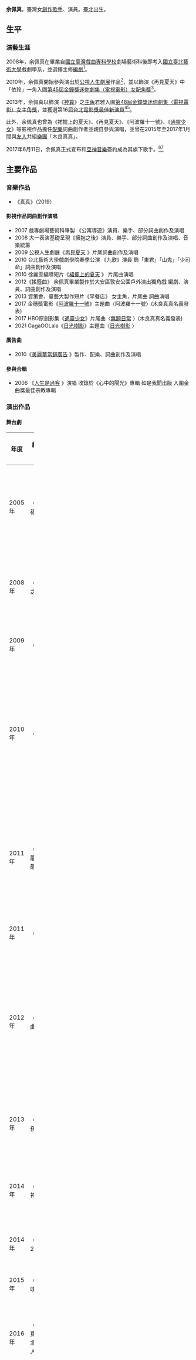 {{藝人
|姓名      = 余佩真
|類型      = 女演員
|圖片      = 
|圖片尺寸  = 
|圖片簡介  = 
|羅馬拼音  = Yu Pei-Jen
|英文名    = 
|暱稱 =JenJen 
|其他藝名 = 
|國籍 = {{ROC}}
|籍貫 = 
|出生日期 = 
|出生地點 = {{TWN}}[[臺北|臺北]]
|配偶 = {{marriage|楊以瑄|2019-09-26}}
|職業     = [[演員|演員]]、[[唱作人|唱作人]]
|語言     = [[中華民國國語|中華民國國語]]、[[臺灣閩南語|臺灣閩南語]]
|education = 
* [[國立臺北藝術大學|國立臺北藝術大學]]戲劇學系 
* [[國立臺灣戲曲專科學校|國立臺灣戲曲專科學校]]劇場藝術科 
|活躍年代 = 2010年至今
|經紀公司 =
|網站     = 
|imdb     = 5876893
| goldenmelodyawards = {{獎項|[[最佳作曲人獎_(金曲獎)|最佳作曲人獎]]|2020年|〈昏你〉}}
| awards ={{awards|award=[[台北電影獎最佳新演員|最佳新演員]]–[[台北電影節|台北電影節]] |year=2014年|title=《神算》|role=謝君雅}}
}}
'''余佩真'''，臺灣女[[創作歌手|創作歌手]]、演員。[[臺北|臺北]]出生。

== 生平 ==

=== 演藝生涯 ===
2008年，余佩真在畢業自[[國立臺灣戲曲專科學校|國立臺灣戲曲專科學校]]劇場藝術科後即考入[[國立臺北藝術大學|國立臺北藝術大學]]戲劇學系，並選擇主修[[編劇|編劇]]<ref>{{Cite web|url=http://artnews.artlib.net.tw/228/1805/%E4%B8%80%E6%9C%B5%E8%8A%B1%E6%98%AF%E7%82%BA%E4%BA%86%E7%B6%BB%E6%94%BE%E8%80%8C%E7%94%9F%E2%80%94%E5%B0%88%E8%A8%AA%E6%BC%94%E5%93%A1%E4%BD%99%E4%BD%A9%E7%9C%9F.html|title=一朵花是為了綻放而生：專訪演員　余佩真|accessdate=2017-03-09|author=郝妮爾|date=2016-11-16|publisher=[[全球華人藝術網|全球華人藝術網]]|archiveurl=https://archive.is/20170309172737/http://artnews.artlib.net.tw/228/1805/%E4%B8%80%E6%9C%B5%E8%8A%B1%E6%98%AF%E7%82%BA%E4%BA%86%E7%B6%BB%E6%94%BE%E8%80%8C%E7%94%9F%E2%80%94%E5%B0%88%E8%A8%AA%E6%BC%94%E5%93%A1%E4%BD%99%E4%BD%A9%E7%9C%9F.html|archivedate=2017-03-09|deadurl=no}}</ref>。

2010年，余佩真開始參與演出於[[公視|公視]][[人生劇展|人生劇展]]作品<ref>{{Cite web|url=http://www.cna.com.tw/news/amov/201407190292-1.aspx|title=神算余佩真 獲北影新演員獎|accessdate=2017-03-09|author=鄭景雯|date=2014-11-15|publisher=[[中央社|中央社]]|archiveurl=https://web.archive.org/web/20141115082339/http://www.cna.com.tw/news/amov/201407190292-1.aspx|archivedate=2014-11-15|deadurl=no}}</ref>，並以飾演《再見夏天》中「依玲」一角入圍[[第45屆金鐘獎#女配角獎|第45屆金鐘獎迷你劇集（電視電影）女配角獎]]<ref name="ttv">{{Cite web|url=http://www.ttv.com.tw/drama10/goldenbell/tv.asp|title=第45屆金鐘獎|accessdate=2017-03-09|work=www.ttv.com.tw|archive-date=2020-05-26|archive-url=https://web.archive.org/web/20200526085230/https://www.ttv.com.tw/drama10/goldenbell/tv.asp|dead-url=no}}</ref>。

2013年，余佩真以飾演《[[神算_(2013年)|神算]]》之[[主角|主角]]君雅入圍[[第48屆金鐘獎#迷你劇集／電視電影女主角獎|第48屆金鐘獎迷你劇集（電視電影）女主角獎]]，並獲選第16屆[[台北電影獎最佳新演員|台北電影獎最佳新演員]]<ref name=":0">{{Cite web|url=http://ent.ltn.com.tw/news/breakingnews/1059392|title=北影新演員獎《神算》余佩真拿下|accessdate=2017-03-09|author=|date=|last=自由娛樂|work=ent.ltn.com.tw|publisher=|archive-date=2019-05-15|archive-url=https://web.archive.org/web/20190515233302/https://ent.ltn.com.tw/news/breakingnews/1059392|dead-url=no}}</ref><ref name=":1">{{Citation|last=Nagootv那傳媒|title=20140719《第十六屆 台北電影獎頒獎典禮》新聞中心part4 最佳新演員 余佩真 神算|date=2014-07-20|url=https://www.youtube.com/watch?v=bu-_RYD6ydw|accessdate=2017-03-09|archive-date=2017-05-26|archive-url=https://web.archive.org/web/20170526025102/https://www.youtube.com/watch?v=bu-_RYD6ydw|dead-url=no}}</ref>。

此外，余佩真也曾為《裙擺上的夏天》、《再見夏天》、《阿波羅十一號》、《[[通靈少女_(電視劇)|通靈少女]]》等影視作品擔任[[配乐|配樂]]詞曲創作者並親自參與演唱，並曾在2015年至2017年1月間與[[友人|友人]]共組[[流行音乐|樂團]]「木良真真」。

2017年6月11日，余佩真正式宣布和[[亞神音樂|亞神音樂]]簽約成為其旗下歌手。<ref>{{Cite web|url=http://ent.ltn.com.tw/news/breakingnews/2100553|title=《通靈少女》前身女主角 濕身簽約當金曲歌后師妹 - 自由娛樂|accessdate=2017-08-06|last=自由娛樂|work=ent.ltn.com.tw|archive-date=2019-05-15|archive-url=https://web.archive.org/web/20190515094806/https://ent.ltn.com.tw/news/breakingnews/2100553|dead-url=no}}</ref><ref>{{Cite web|url=http://www.playmusic.tw/column_info.php?id=8989&type=news|title=熱門戲劇《通靈少女》主題曲演唱者  新銳創作才女余佩真原來是《通靈少女》前身《神算》女主角|accessdate=2017-08-06|author=|date=|work=Play Music|publisher=PlayMusic音樂網|archive-date=2017-08-06|archive-url=https://web.archive.org/web/20170806230519/http://www.playmusic.tw/column_info.php?id=8989&type=news|dead-url=no}}</ref>

== 主要作品 ==

=== 音樂作品 ===
* 《真真》（2019） 

==== 影視作品詞曲創作演唱 ====
* 2007 戲專劇場藝術科畢製 《公寓導遊》演員、樂手、部分詞曲創作及演唱
* 2008 大一表演基礎呈現《擁抱之後》演員、樂手、部分詞曲創作及演唱、音樂統籌
* 2009 公視人生劇展《[https://www.youtube.com/watch?v=DxGDfsF79eA 再見夏天] {{Wayback|url=https://www.youtube.com/watch?v=DxGDfsF79eA |date=20170811062502 }}》片尾詞曲創作及演唱
* 2010 台北藝術大學戲劇學院春季公演 《九歌》演員 飾「東君」「山鬼」「少司命」詞曲創作及演唱 
* 2010 徐麗雯編導短片《[https://www.youtube.com/watch?v=sSJCWUHVYi0&feature=youtu.be&t=38m40s 裙擺上的夏天] {{Wayback|url=https://www.youtube.com/watch?v=sSJCWUHVYi0&feature=youtu.be&t=38m40s |date=20170818101104 }}》 片尾曲演唱 
* 2012《搖籃曲》 余佩真畢業製作於大安區敦安公園戶外演出獨角戲 編劇、演員、詞曲創作及演唱
* 2013 資策會、臺藝大製作短片《早餐店》 女主角，片尾曲 詞曲演唱
* 2017 金穗獎電影《[[阿波羅十一號|阿波羅十一號]]》主題曲〈阿波羅十一號〉(木良真真名義發表)
* 2017 HBO原創影集《[[通靈少女_(電視劇)|通靈少女]]》片尾曲〈[https://www.youtube.com/watch?v=EN_h0tRPNQ0 無題日常] {{Wayback|url=https://www.youtube.com/watch?v=EN_h0tRPNQ0 |date=20170811070948 }}〉(木良真真名義發表)
* 2021 GagaOOLala《[[日光樹影|日光樹影]]》主題曲〈[https://www.youtube.com/watch?v=bezV-3n4y8A 日光樹影] {{Wayback|url=https://www.youtube.com/watch?v=bezV-3n4y8A |date=20211223112712 }}〉

==== 廣告曲 ====
* 2010《[https://www.youtube.com/watch?v=tMobpEnx7yQ&feature=youtu.be&t=40s 美麗華當鋪廣告] {{Wayback|url=https://www.youtube.com/watch?v=tMobpEnx7yQ&feature=youtu.be&t=40s |date=20170818114712 }}》製作、配樂、詞曲創作及演唱 
==== 參與合輯 ====
* 2006 《[https://www.youtube.com/watch?v=CkkDKQ2ImQA 人生是過客] {{Wayback|url=https://www.youtube.com/watch?v=CkkDKQ2ImQA |date=20200908000558 }}》演唱 收錄於《心中的陽光》專輯 如是我聞出版 入圍金曲獎最佳宗教專輯

=== 演出作品 ===
==== 舞台劇 ====
{|class="wikitable" width="100%"
|-
!width="5%"|年度||width="25%"|戲劇名稱||width="10%"|角色||width="20%"|劇團||width="40%"|主要合作夥伴
|-
|2005年||《王德福升官》||裝置演員||[[百樂門劇團|百樂門大戲班劇團]]||編劇導演:[[張吉米|張吉米]]
|-
|2008年||《擁抱之後》||||||大一表演基礎呈現演員、樂手、部分詞曲創作及演唱、音樂統籌
|-
|2009年||《漸慢》||無角色名||[[風格涉|風格涉]]||編劇導演:[[李銘宸|李銘宸]]
|-
|2010年||《九歌》||「東君」「山鬼」「少司命」||台北藝術大學戲劇學院春季公演||
|-
|2011年||《李小龍的阿砸一聲》||女孩||[[莎士比亞的妹妹們的劇團|莎士比亞的妹妹們的劇團]]||編劇導演:[[王嘉明_(台灣)|王嘉明]]
|-
|2011年||《堃》||無角色名||[[風格涉|風格涉]]||編劇導演:[[李銘宸|李銘宸]]
|-
|2012年||《搖籃曲》||||大安區敦安公園戶外演出獨角戲||編劇、演員、詞曲創作及演唱
|-
|2013年||《活小孩》||女孩||[[黑眼睛跨劇團|黑眼睛跨劇團]]||編劇導演:[[簡莉穎|簡莉穎]]、[[黃郁晴|黃郁晴]]
|-
|2014年||《女武神》||女武神之一||[[黑眼睛跨劇團|黑眼睛跨劇團]]||導演:[[鴻鴻|鴻鴻]]
|-
|2014年||《戀曲2010》||無角色名||[[風格涉|風格涉]]||編劇導演:[[李銘宸|李銘宸]]
|-
|2015年||《愛滋味》||女兒||[[創作社|創作社]]||編劇：[[詹傑|詹傑]]、導演:[[楊景翔|楊景翔]]
|-
|2016年||《我是東西南北香蕉人》||記者、女孩||[[黑眼睛跨劇團|黑眼睛跨劇團]]||編劇導演[[鴻鴻|鴻鴻]]
|-
|2016年||《曾經未曾》||無角色名||明日和合製作所||導演：[[洪千涵|洪千涵]] 、編劇：馮琪鈞暨集體創作(2015年 烏鎮戲劇節「青年競演」首獎作品；
2016年 關渡藝術節；
2017年 獲選文化部2017英國愛丁堡藝穗節台灣季 Edinburgh Fringe TAIWAN SEASON) 
|-
|2016年||《暴雨將至》||小婷(孫女)||[[動見体|動見体]]||編劇：[[詹傑|詹傑]]、導演:[[符宏征|符宏征]]
|-
|2016年||《千圈之旅》(加演版)||無角色名||[[河床劇團|河床劇團]]||編劇導演:[[郭文泰|郭文泰]]
|-
|2017年||《叛徒馬密可能的回憶錄》||均凡(侄女)||[[四把椅子劇團|四把椅子劇團]]||編劇：[[簡莉穎|簡莉穎]]、導演:[[許哲彬|許哲彬]]
|-
|2018年||《親愛的人生》||數個角色||[[莎士比亞的妹妹們的劇團|莎士比亞的妹妹們的劇團]]||編劇：[[王嘉明|王嘉明]]、導演:[[王嘉明|王嘉明]]
|-
|2020年||《解憂雜貨店》||||[[果陀劇場|果陀劇場]]||導演:王慕天
|}

==== 電視電影 ====
{|class="wikitable" width="100%"
|-
!width="7%"|年度||width="25%"|戲劇名稱||width="10%"|角色名||width="20%"|導演||width="40%"|備註說明
|-
|2010年||[[公視|公視]]人生劇展《[[再見夏天|再見夏天]]》||依玲||[[林英作|林英作]]||入圍[[第45屆金鐘獎#女配角獎|第45屆金鐘獎迷你劇集（電視電影）女配角獎]]，並擔任片尾創作及演唱
|-
|2010年||[[公視|公視]]客家電影院《[[裙擺上的夏天|裙擺上的夏天]]》||葉玲||[[徐麗雯|徐麗雯]]||並擔任片尾曲演唱 
|-
|2013年||[[公視|公視]]學生劇展《[[神算_(2013年)|神算]]》||謝君雅||[[陳和榆|陳和榆]]<ref>{{Cite web|url=http://web.pts.org.tw/php/mealc/innovation_stories/index.php?XPAGE=VIEW&XMAENO=2332|title=公視學生劇展|accessdate=2017-03-09|author=|date=|work=web.pts.org.tw|publisher=[[公共電視台|公共電視台]]|archive-date=2017-04-19|archive-url=https://web.archive.org/web/20170419102430/http://web.pts.org.tw/php/mealc/innovation_stories/index.php?XPAGE=VIEW&XMAENO=2332|dead-url=no}}</ref>||入圍[[第48屆金鐘獎#迷你劇集／電視電影女主角獎|第48屆金鐘獎迷你劇集（電視電影）女主角獎]]
[[2014年台北電影節|2014年台北電影節]][[台北電影獎最佳新演員|最佳新人獎]]<ref name="chinatimes">{{Cite web|url=http://ent.chinatimes.com/special/2013goldenbell/winnerlist.htm|title=娛樂頻道|accessdate=2017-03-09|author=|date=|last=|work=[[中時電子報|中時電子報]]|publisher=|language=zh-TW|archive-url=https://web.archive.org/web/20140624164102/http://ent.chinatimes.com/special/2013goldenbell/winnerlist.htm|archive-date=2014-06-24|dead-url=yes}}</ref>
|-
|}

==== 長篇電影 ====
{|class="wikitable" width="100%"
|-
!width="7%"|年度||width="25%"|戲劇名稱||width="10%"|角色名||width="20%"|導演||width="40%"|備註說明
|-
|2011年||《[[黑貓大旅社|黑貓大旅社]]》||劉囡囡||[[徐麗雯|徐麗雯]]||
|-
|2017年||《[[衝組|衝組]]》||阿珍||[[鄭文堂|鄭文堂]]||與[[閃靈樂團|閃靈樂團]]合作演出
|-
|2020年||《[[戀愛好好說|戀愛好好說]]》||茉莉||郭珍弟||
|-
|2023年||《[[流麻溝十五號|流麻溝十五號]]》||余杏惠||[[周美玲|周美玲]]||
|-
|}

==== 短篇電影 ====
{|class="wikitable" width="100%"
|-
!width="5%"|年度||width="25%"|戲劇名稱||width="10%"|角色名||width="20%"|導演||width="40%"|備註說明
|-
|2007年||《公寓導遊》||||||戲專劇場藝術科畢業製作作品 

演員、樂手、部分詞曲創作及演唱
|-
|2013年||《早餐店》||||||

資策會、臺藝大製作短片

女主角，片尾曲 詞曲演唱
|-
|2016年||《活血》||米亞||Olivier MARCENY||2016高雄電影節-高雄拍補助作品
|-
|2016年||《台北機車》||阿真||陳名煒||台北藝術大學電影學系碩士畢業作品
|-
|2017年||《阿波羅十一號》||米亞||陳稚尹||
電影主題曲 <阿波羅十一號>詞曲創作及演唱

2017 第39屆金穗獎 學生組 最佳製片及最佳劇情片獎《阿波羅十一號》

2017 第50屆[[休士頓國際影視展|休士頓國際影視展]]入圍 The 50th Annual WorldFest-Houston International Film Festival

2017 英國畢斯頓電影節入圍 Beeston Film Festival
|-
|2021年||《蝴蝶》|| 蓮 ||文二北投||
2021高雄電影節 
|-
|}

==== 音樂錄影帶 ====
{|class="wikitable" width="15%"
|-
!width="5%"|年度||width="5%"|歌手||width="5%"|歌曲名
|-
|2019年||[[張震嶽|張震嶽]]||酒鬼
|-
|2020年||[[柯泯薰|柯泯薰]]||拋
|-
|}

==獎項紀錄==
===戲劇===
{| class="wikitable" width="90%"
! width="8%" |年 份
! width="18%" |頒獎典禮
! width="22%" |獎項
! width="20%" |影片
! width="13%" |角色
! width="10%" |結果
|- align=center
| 2010年
| [[第45屆金鐘獎|第45屆金鐘獎]]
| [[迷你劇集／電視電影女配角獎|迷你劇集／電視電影女配角獎]]
| 《再見夏天》
| 依玲
| {{nom}}
|- align=center
| 2013年
| [[第48屆金鐘獎|第48屆金鐘獎]]
| [[迷你劇集／電視電影女主角獎|迷你劇集／電視電影女主角獎]]
| rowspan=2|《[[神算_(2013年)|神算]]》
| rowspan=2|謝君雅
| {{nom}}
|- align=center
| 2014年
| [[2014年台北電影節|2014年台北電影節]]
| 最佳新演員
| {{won}}
|}

===音樂===
{| class="wikitable" width="90%"
! width="8%" |年 份
! width="18%" |頒獎典禮
! width="19%" |獎項
! width="22%" |作品
! width="10%" |結果
|- align=center
| rowspan=4 | 2020年
| [[第31屆金曲獎|第31屆金曲獎]]
| [[最佳作曲人獎_(金曲獎)|最佳作曲人獎]]
| 〈昏你〉
| {{won}}
|- align=center
| [[南方音乐盛典|第20屆南方音樂盛典]]
| 最佳國語女新人獎
| rowspan=2| 《真真》
| {{won}}
|- align=center
| rowspan=2| [[中華音樂人交流協會|中華音樂人交流協會]]
| 2019年度十大專輯
| {{won}}
|- align=center
| 2019年度十大單曲
| 〈昏你〉
| {{won}}
|- align=center
| rowspan=2 | 2022年
| 第1屆 Q POWER Awards
| Q Music 音樂創作獎 
| 〈日光樹影〉
| {{nom}}
|- align=center
| [[第33屆金曲獎|第33屆金曲獎]]
| [[金曲獎最佳MV獎|最佳MV獎]]
| 〈甘吧爹ㄋㄟ〉(導演：蔡宜豫)
| {{pending}}
|}

== 參考資料 ==
{{reflist}}

== 外部連結 ==
*{{facebook|peijenyu}}
*{{instagram|jenjenyupeijen}}
* [https://tw.streetvoice.com/MAYBEYU/ 音樂作品發表 余佩真個人名義作品] {{Wayback|url=https://tw.streetvoice.com/MAYBEYU/ |date=20170517211735 }}
* [https://tw.streetvoice.com/mljj2015/ 音樂作品發表 木良真真樂團作品] {{Wayback|url=https://tw.streetvoice.com/mljj2015/ |date=20170517235521 }}

{{金曲獎最佳作曲人獎}}
{{台北電影獎最佳新演員}}
{{Portal bar|臺灣|文化|電影|音樂|人物}}

[[Category:余姓|P佩]]
[[Category:台灣創作歌手|Y余]]
[[Category:台灣女歌手|Y余]]
[[Category:台灣華語流行音樂歌手|Y余]]
[[Category:台灣華語歌手|Y余]]
[[Category:台灣LGBT歌手|Y余]]
[[Category:台灣電視女演員|Y余]]
[[Category:台灣電影女演員|Y余]]
[[Category:台灣女同性戀者|Y余]]
[[Category:女同性戀演員|Y余]]
[[Category:臺灣舞台劇演員|Y余]]
[[Category:國立臺灣戲曲學院校友|Y余]]
[[Category:國立臺北藝術大學校友|Y余]]
[[Category:台北市人|Category:台北市人]]
[[Category:台北電影獎最佳新演員得主|Category:台北電影獎最佳新演員得主]]
